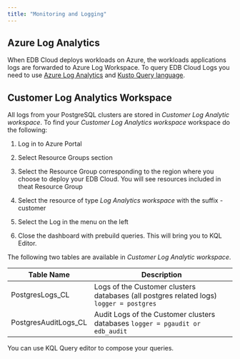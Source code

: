 ```yaml
---
title: "Monitoring and Logging"
---
```


## Azure Log Analytics

When EDB Cloud deploys workloads on Azure, the workloads applications logs are forwarded to Azure Log Workspace.
To query EDB Cloud Logs you  need to use [Azure Log Analytics](https://docs.microsoft.com/en-us/azure/azure-monitor/logs/log-analytics-overview) and [Kusto Query language](https://azure-training.com/azure-data-science/the-kusto-query-language/).



##  Customer Log Analytics Workspace


 All logs from your PostgreSQL clusters are stored in _Customer Log Analytic workspace_.  To find your _Customer Log Analytics workspace_ workspace do the following:

1. Log in to Azure Portal
2. Select Resource Groups section

2. Select the   Resource Group corresponding to the region where you choose to deploy your EDB Cloud. You will see resources included in theat Resource Group

3. Select the resource of type _Log Analytics workspace_ with the suffix -customer

4. Select the Log in the menu on the left

5. Close the dashboard with prebuild queries. This will bring you to KQL Editor.

The following two tables are available in _Customer Log Analytic workspace_.

| Table Name  | Description  |
| --- | --- |
| PostgresLogs_CL  | Logs of the Customer clusters databases (all postgres related logs) `logger = postgres`  |
| PostgresAuditLogs_CL  | Audit Logs of the Customer clusters databases `logger = pgaudit or edb_audit`  |

You can use KQL Query editor to compose your queries.
